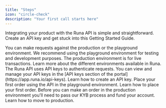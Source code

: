 ```yaml
---
title: "Steps"
icon: "circle-check"
description: "Your first call starts here"
---
```


Integrating your product with the Runa API is simple and straightforward. Create an API key and get stuck into this Getting Started Guide.

<Steps>
  <Step title="Choose an environment">
    You can make requests against the production or the playground environment. We recommend using the playground environment for testing and development purposes. The production environment is for live transactions.
    <Card horizontal title='Environments' icon='tree' href='/getting-started/environments'>
      Learn more about the different environments available in Runa.
    </Card>
  </Step>
  <Step title="Create an API key">
    The Runa API uses API keys to authenticate requests. You can view and manage your API keys in the [API keys section of the portal](https://app.runa.io/api-keys).
    <Card horizontal title='Creating an API key' icon='key' href='/getting-started/api-key'>
      Learn how to create an API key.
    </Card>
  </Step>
  <Step title="Make your first playground order">
    Place your first order using the API in the playground environment.
    <Card horizontal title='Making your first order' icon='paper-plane-top' href='/getting-started/first-order/which-mode'>
      Learn how to place your first order.
    </Card>
  </Step>
  <Step title="Moving to production">
    Before you can make an order in the production environment you'll need to pass our KYB process and fund your account.
    <Card horizontal title='Moving to production' icon='hexagon-check' href='/getting-started/production'>
      Learn how to move to production.
    </Card>
  </Step>
</Steps>
